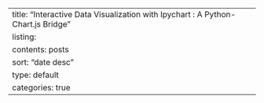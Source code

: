 ---
title: "Interactive Data Visualization with Ipychart : A Python-Chart.js Bridge"
listing:
  contents: posts
  sort: "date desc"
  type: default
  categories: true
---